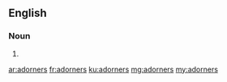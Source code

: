 ==English==

===Noun===
{{head|en|noun plural form}}

# {{plural of|adorner|lang=en}}

[[ar:adorners]]
[[fr:adorners]]
[[ku:adorners]]
[[mg:adorners]]
[[my:adorners]]